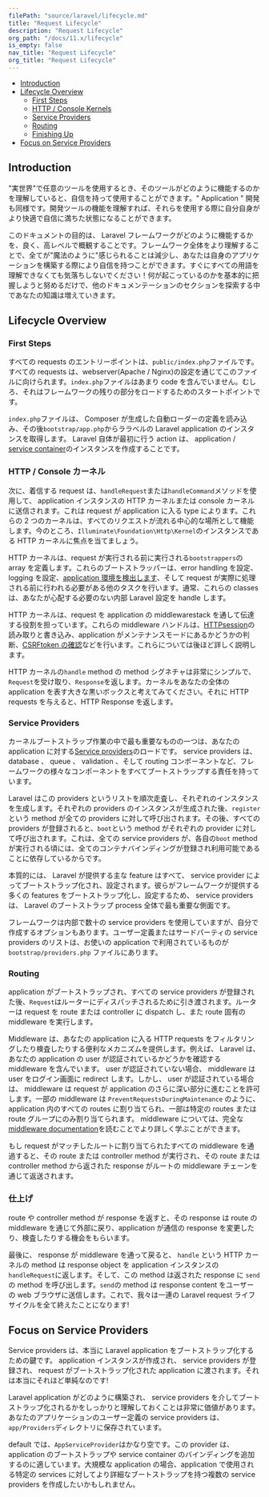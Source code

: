 ```yaml
---
filePath: "source/laravel/lifecycle.md"
title: "Request Lifecycle"
description: "Request Lifecycle"
org_path: "/docs/11.x/lifecycle"
is_empty: false
nav_title: "Request Lifecycle"
org_title: "Request Lifecycle"
---
```


<InPageIndex>

- [Introduction](#introduction)
- [Lifecycle Overview](#lifecycle-overview)
  - [First Steps](#first-steps)
  - [HTTP / Console Kernels](#http-console-kernels)
  - [Service Providers](#service-providers)
  - [Routing](#routing)
  - [Finishing Up](#finishing-up)
- [Focus on Service Providers](#focus-on-service-providers)

</InPageIndex>

<a name="introduction"></a>

## Introduction

"実世界"で任意のツールを使用するとき、そのツールがどのように機能するのかを理解していると、自信を持って使用することができます。" Application " 開発も同様です。開発ツールの機能を理解すれば、それらを使用する際に自分自身がより快適で自信に満ちた状態になることができます。

このドキュメントの目的は、 Laravel フレームワークがどのように機能するかを、良く、高レベルで概観することです。フレームワーク全体をより理解することで、全てが"魔法のように"感じられることは減少し、あなたは自身のアプリケーションを構築する際により自信を持つことができます。すぐにすべての用語を理解できなくても気落ちしないでください！何が起こっているのかを基本的に把握しようと努めるだけで、他のドキュメンテーションのセクションを探索する中であなたの知識は増えていきます。

<a name="lifecycle-overview"></a>

## Lifecycle Overview

<a name="first-steps"></a>

### First Steps

すべての requests のエントリーポイントは、`public/index.php`ファイルです。すべての requests は、webserver(Apache / Nginx)の設定を通じてこのファイルに向けられます。`index.php`ファイルはあまり code を含んでいません。むしろ、それはフレームワークの残りの部分をロードするためのスタートポイントです。

`index.php`ファイルは、 Composer が生成した自動ローダーの定義を読み込み、その後`bootstrap/app.php`からララベルの Laravel application のインスタンスを取得します。 Laravel 自体が最初に行う action は、 application / [service container](/ja/php/laravel/v11.x/03-architecture-concepts/02-container)のインスタンスを作成することです。

<a name="http-console-kernels"></a>

### HTTP / Console カーネル

次に、着信する request は、`handleRequest`または`handleCommand`メソッドを使用して、 application インスタンスの HTTP カーネルまたは console カーネルに送信されます。これは request が application に入る type によります。これらの 2 つのカーネルは、すべてのリクエストが流れる中心的な場所として機能します。今のところ、`Illuminate\Foundation\Http\Kernel`のインスタンスである HTTP カーネルに焦点を当てましょう。

HTTP カーネルは、request が実行される前に実行される`bootstrappers`の array を定義します。これらのブートストラッパーは、error handling を設定、logging を設定、[application 環境を検出します](/ja/php/laravel/v11.x/02-getting-started/02-configuration#environment-configuration)、そして request が実際に処理される前に行われる必要がある他のタスクを行います。通常、これらの classes は、あなたが心配する必要のない内部 Laravel 設定を handle します。

HTTP カーネルは、request を application の middlewarestack を通して伝達する役割を担っています。これらの middleware ハンドルは、[HTTPsession](/ja/php/laravel/v11.x/04-the-basics/11-session)の読み取りと書き込み、application がメンテナンスモードにあるかどうかの判断、[CSRFtoken の確認](/ja/php/laravel/v11.x/04-the-basics/03-csrf)などを行います。これらについては後ほど詳しく説明します。

HTTP カーネルの`handle` method の method シグネチャは非常にシンプルで、`Request`を受け取り、`Response`を返します。カーネルをあなたの全体の application を表す大きな黒いボックスと考えてみてください。それに HTTP requests を与えると、HTTP Response を返します。

<a name="service-providers"></a>

### Service Providers

カーネルブートストラップ作業の中で最も重要なものの一つは、あなたの application に対する[Service providers](/ja/php/laravel/v11.x/03-architecture-concepts/03-providers)のロードです。 service providers は、 database 、 queue 、 validation 、そして routing コンポーネントなど、フレームワークの様々なコンポーネントをすべてブートストラップする責任を持っています。

Laravel はこの providers というリストを順次走査し、それぞれのインスタンスを生成します。それぞれの providers のインスタンスが生成された後、`register`という method が全ての providers に対して呼び出されます。その後、すべての providers が登録されると、`boot`という method がそれぞれの provider に対して呼び出されます。これは、全ての service providers が、各自の`boot` method が実行される頃には、全てのコンテナバインディングが登録され利用可能であることに依存しているからです。

本質的には、 Laravel が提供する主な feature はすべて、 service provider によってブートストラップ化され、設定されます。彼らがフレームワークが提供する多くの features をブートストラップ化し、設定するため、 service providers は、 Laravel のブートストラップ process 全体で最も重要な側面です。

フレームワークは内部で数十の service providers を使用していますが、自分で作成するオプションもあります。ユーザー定義またはサードパーティの service providers のリストは、お使いの application で利用されているものが `bootstrap/providers.php` ファイルにあります。

<a name="routing"></a>

### Routing

application がブートストラップされ、すべての service providers が登録された後、`Request`はルーターにディスパッチされるために引き渡されます。ルーターは request を route または controller に dispatch し、また route 固有の middleware を実行します。

Middleware は、あなたの application に入る HTTP requests をフィルタリングしたり検査したりする便利なメカニズムを提供します。例えば、 Laravel は、あなたの application の user が認証されているかどうかを確認する middleware を含んでいます。 user が認証されていない場合、 middleware は user をログイン画面に redirect します。しかし、 user が認証されている場合は、 middleware は request が application のさらに深い部分に進むことを許可します。一部の middleware は `PreventRequestsDuringMaintenance` のように、 application 内のすべての routes に割り当てられ、一部は特定の routes または route グループにのみ割り当てられます。 middleware については、完全な [middleware documentation](/ja/php/laravel/v11.x/04-the-basics/02-middleware)を読むことでより詳しく学ぶことができます。

もし request がマッチしたルートに割り当てられたすべての middleware を通過すると、その route または controller method が実行され、その route または controller method から返された response がルートの middleware チェーンを通じて返送されます。

<a name="finishing-up"></a>

### 仕上げ

route や controller method が response を返すと、その response は route の middleware を通じて外部に戻り、application が通信の response を変更したり、検査したりする機会をもらいます。

最後に、 response が middleware を通って戻ると、 `handle` という HTTP カーネルの method は response object を application インスタンスの `handleRequest`に返します。そして、この method は返された response に `send` の method を呼び出します。`send`の method は response content をユーザーの web ブラウザに送信します。これで、我々は一連の Laravel request ライフサイクルを全て終えたことになります!

<a name="focus-on-service-providers"></a>

## Focus on Service Providers

Service providers は、本当に Laravel application をブートストラップ化するための鍵です。 application インスタンスが作成され、 service providers が登録され、 request がブートストラップ化された application に渡されます。それは本当にそれほど単純なのです!

Laravel application がどのように構築され、 service providers を介してブートストラップ化されるかをしっかりと理解しておくことは非常に価値があります。 あなたのアプリケーションのユーザー定義の service providers は、`app/Providers`ディレクトリに保存されています。

default では、`AppServiceProvider`はかなり空です。この provider は、application のブートストラップや service container のバインディングを追加するのに適しています。大規模な application の場合、application で使用される特定の services に対してより詳細なブートストラップを持つ複数の service providers を作成したいかもしれません。

